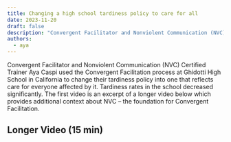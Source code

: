 ```yaml
---
title: Changing a high school tardiness policy to care for all
date: 2023-11-20
draft: false
description: "Convergent Facilitator and Nonviolent Communication (NVC) Certified Trainer Aya Caspi used the Convergent Facilitation process at Ghidotti High School in California to change their tardiness policy into one that reflects care for everyone affected by it. Tardiness rates in the school decreased significantly. This video is an excerpt of another video which provides additional context about NVC – the foundation for Convergent Facilitation. You can see the longer video here."
authors:
  - aya
---
```




Convergent Facilitator and Nonviolent Communication (NVC) Certified Trainer Aya Caspi used the Convergent Facilitation process at Ghidotti High School in California to change their tardiness policy into one that reflects care for everyone affected by it. Tardiness rates in the school decreased significantly. The first video is an excerpt of a longer video below which provides additional context about NVC – the foundation for Convergent Facilitation.


<LiteYouTubeEmbed
             id='NQkGUTybMDE'
              params="autoplay=1&autohide=1&showinfo=0&rel=0"
              title='CF Process on Child Labor with Neil Howard and Lisa Rothman'
              poster="maxresdefault"
              webp
            />

<!--truncate-->

## Longer Video (15 min)

<LiteYouTubeEmbed
             id='zWicevVTg8U'
              params="autoplay=1&autohide=1&showinfo=0&rel=0"
              title='CF Process on Child Labor with Neil Howard and Lisa Rothman'
              poster="maxresdefault"
              webp
            />



